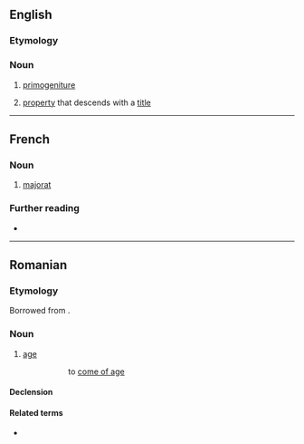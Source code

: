{{also|majorât|Majorat}}
==English==

===Etymology===
{{bor|en|fr|majorat}}

===Noun===
{{en-noun|~}}

# {{lb|en|legal}} [[primogeniture]]
# {{lb|en|legal}} [[property]] that descends with a [[title]]

----

==French==

===Noun===
{{fr-noun|m}}

# [[#English|majorat]]

===Further reading===
* {{R:TLFi}}

----

==Romanian==

===Etymology===
Borrowed from {{bor|ro|fr|majorat}}.

===Noun===
{{ro-noun|n|-}}

# [[age]] {{gloss|time of life when one attains full person rights}}
#: {{l|ro|ajunge la majorat|''a ajunge la '''majorat'''''}}
#:: to [[come of age]]

====Declension====
{{ro-noun-n|n=sg}}

====Related terms====
* {{l|ro|major}}